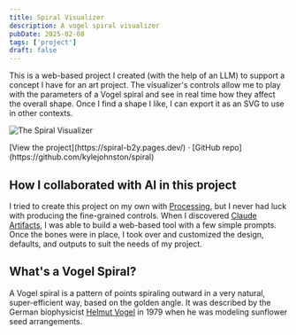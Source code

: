 ```yaml
---
title: Spiral Visualizer
description: A vogel spiral visualizer
pubDate: 2025-02-08
tags: ['project']
draft: false
---
```


This is a web-based project I created (with the help of an LLM) to support a concept I have for an art project. The visualizer's controls allow me to play with the parameters of a Vogel spiral and see in real time how they affect the overall shape. Once I find a shape I like, I can export it as an SVG to use in other contexts.

<Image src={visual} alt="The Spiral Visualizer" class="border border-neutral-200 shadow-xl rounded-sm wide" />
<p class="caption">[View the project](https://spiral-b2y.pages.dev/) · [GitHub repo](https://github.com/kylejohnston/spiral)</p>

## How I collaborated with AI in this project
I tried to create this project on my own with [Processing](https://processing.org/), but I never had luck with producing the fine-grained controls. When I discovered [Claude Artifacts](https://support.anthropic.com/en/articles/9487310-what-are-artifacts-and-how-do-i-use-them), I was able to build a web-based tool with a few simple prompts. Once the bones were in place, I took over and customized the design, defaults, and outputs to suit the needs of my project. 

## What's a Vogel Spiral?
A Vogel spiral is a pattern of points spiraling outward in a very natural, super-efficient way, based on the golden angle. It was described by the German biophysicist [Helmut Vogel](https://www.sciencedirect.com/science/article/abs/pii/0025556479900804) in 1979 when he was modeling sunflower seed arrangements.
